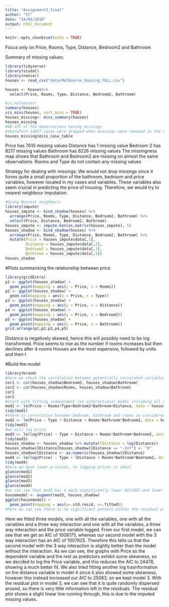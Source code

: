 ```yaml
---
title: "Assignment3_final"
author: "5T"
date: "24/04/2018"
output: html_document
---
```


```r
knitr::opts_chunk$set(echo = TRUE)
```

Focus only on Price, Rooms, Type, Distance, Bedroom2 and Bathroom

Summary of missing values:
```r
library(tidyverse)
library(visdat)
library(naniar)
houses <- read_csv("data/Melbourne_housing_FULL.csv")

houses <- houses%>%
  select(Price, Rooms, Type, Distance, Bedroom2, Bathroom)

#is.na(houses)
summary(houses)
vis_miss(houses, sort_miss = TRUE) 
houses_missing<- miss_summary(houses)
houses_missing
#40.33% of the observations having missings
#therefore 14057 cases were dropped when missings were removed in the model
houses_missing$miss_case_table
```
Price has 7610 missing values
Distance has 1 missing value
Bedroom 2 has 8217 missing values
Bathroom has 8226 missing values
The missingness map shows that Bathroom and Bedroom2 are msising on almost the same observations.
Rooms and Type do not contain any missing values

Strategy for dealing with missings:
We would not drop missings since it forms quite a small proportion of the bathroom, bedroom and price variables, however located in my cases and variables. These variables also seem crucial in predicting the price of housing. Therefore, we would try to nearest neighbour imputation. 

```r
#Using Nearest neighbors:
library(impute)
houses_impute <- bind_shadow(houses) %>%
  arrange(Price, Rooms, Type, Distance, Bedroom2, Bathroom) %>%
  select(Price, Distance, Bedroom2, Bathroom) 
houses_impute <- impute.knn(as.matrix(houses_impute), 5)
houses_shadow <- bind_shadow(houses) %>%
  arrange(Price, Rooms, Type, Distance, Bedroom2, Bathroom) %>%
  mutate(Price = houses_impute$data[,1],
         Distance = houses_impute$data[,2],
         Bedroom2 = houses_impute$data[,3],
         Bathroom = houses_impute$data[,4])
houses_shadow
```

#Plots summarising the relationship between price
```r
library(gridExtra)
p1 <- ggplot(houses_shadow) +
  geom_point(mapping = aes(y = Price, x = Rooms)) 
p2 <- ggplot(houses_shadow) +
  geom_col(mapping = aes(y = Price, x = Type))
p3 <- ggplot(houses_shadow) +
  geom_point(mapping = aes(y = Price, x = Distance))
p4 <- ggplot(houses_shadow) +
  geom_point(mapping = aes(y = Price, x = Bedroom2))
p5 <- ggplot(houses_shadow) +
  geom_point(mapping = aes(y = Price, x = Bathroom))
grid.arrange(p1,p2,p3,p4,p5)
```
Distance is negatively skewed, hence this will possibly need to be log transformed.
Price seems to rise as the number if rooms increases but then declines after 4 rooms
Houses are the most expensive, followed by units and then t


#Build the model
```r
library(broom)
#here we check the correlation between potentially correlated variables
cor1 <- cor(houses_shadow$Bedroom2, houses_shadow$Bathroom)
cor2 <- cor(houses_shadow$Rooms, houses_shadow$Bathroom)
cor1
cor2
#start with fitting independent (no interactions) model including all variables 
mod1 <- lm(Price ~ Rooms+Type+Bedroom2+Bathroom+Distance, data = houses_shadow)
tidy(mod1)
#there is correlation between bedroom, bathroom and rooms so considered a 3-way interaction
mod2 <- lm(Price ~ Type + Distance + Rooms*Bathroom*Bedroom2, data = houses_shadow)
tidy(mod2)
#we will log price 
mod3 <- lm(log(Price) ~ Type + Distance + Rooms*Bathroom*Bedroom2, data = houses_shadow)
tidy(mod3)
houses_shadow <- houses_shadow %>% mutate(lDistance = log(Distance))
houses_shadow$lDistance[houses_shadow$lDistance == "-Inf"] <- "0"
houses_shadow$lDistance <- as.numeric(houses_shadow$lDistance)
mod4 <- lm(log(Price) ~ Type + lDistance + Rooms*Bathroom*Bedroom2, data = houses_shadow)
tidy(mod4)
#here we have lower p-values, so logging prices is ideal
glance(mod1)
glance(mod2)
glance(mod3)
glance(mod4)
#we can see that mod3 has a much significantly lower AIC/BIC and lower deviance
housemodel <- augment(mod3, houses_shadow)
ggplot(housemodel) +
  geom_point(mapping = aes(y=.std.resid, x=.fitted))
#here we can see there is no significant pattern within the residual plot 
```

Here we fitted three models, one with all the variables, one with all the variables and a three way interaction and one with all the variables, a three way interaction and the price variable logged. From our first model, we can see that we get an AIC of 1008175, whereas our second model with the 3 way interaction has an AIC of 1007825. Therefore this tells us that the second model with the 3 way interaction is slightly better than the model without the interaction. As we can see, the graphs with Price as the dependent variable and the rest as predictors exhibit some skewness, so we decided to log the Price variable, and this reduces the AIC to 24476, showing a much better fit. We also tried fitting another log trasnformation on the distance variable in model 4 since it also showed some skewness, however this instead increased our AIC to 25083, so we kept model 3. With the residual plot in model 3, we can see that it is quite randomly dispersed around, so there is very little information left in the residuals. The residual plot shows a slight linear line running through, this is due to the imputed missing values.